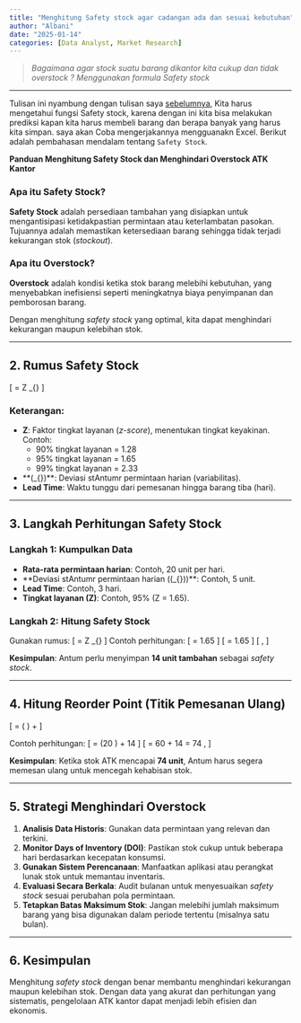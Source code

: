 ```yaml
---
title: "Menghitung Safety stock agar cadangan ada dan sesuai kebutuhan"
author: "Albani"
date: "2025-01-14"
categories: [Data Analyst, Market Research]
---
```

> *Bagaimana agar stock suatu barang dikantor kita cukup dan tidak overstock ? Menggunakan formula Safety stock*

-------

Tulisan ini nyambung dengan tulisan saya [sebelumnya](https://b4n88.github.io/Blogpribadi/Bloog/14.%20Jawaban%20soal%20office%20study%20case.html), Kita harus mengetahui fungsi Safety stock, karena dengan ini kita bisa melakukan prediksi kapan kita harus membeli barang dan berapa banyak yang harus kita simpan. saya akan Coba mengerjakannya mengguanakn Excel. Berikut adalah pembahasan mendalam tentang `Safety Stock`.

**Panduan Menghitung Safety Stock dan Menghindari Overstock ATK Kantor**

### Apa itu Safety Stock?

**Safety Stock** adalah persediaan tambahan yang disiapkan untuk mengantisipasi ketidakpastian permintaan atau keterlambatan pasokan. Tujuannya adalah memastikan ketersediaan barang sehingga tidak terjadi kekurangan stok (_stockout_).

### Apa itu Overstock?
**Overstock** adalah kondisi ketika stok barang melebihi kebutuhan, yang menyebabkan inefisiensi seperti meningkatnya biaya penyimpanan dan pemborosan barang.

Dengan menghitung _safety stock_ yang optimal, kita dapat menghindari kekurangan maupun kelebihan stok.

---

## 2. Rumus Safety Stock
\[
\text{Safety Stock} = Z \times \sigma_{\text{demand}} \times \sqrt{\text{Lead Time}}
\]

### Keterangan:
- **Z**: Faktor tingkat layanan (_z-score_), menentukan tingkat keyakinan. Contoh:
  - 90% tingkat layanan = 1.28
  - 95% tingkat layanan = 1.65
  - 99% tingkat layanan = 2.33
- **\(\sigma_{\text{demand}}\)**: Deviasi stAntumr permintaan harian (variabilitas).
- **Lead Time**: Waktu tunggu dari pemesanan hingga barang tiba (hari).

---

## 3. Langkah Perhitungan Safety Stock

### **Langkah 1: Kumpulkan Data**

- **Rata-rata permintaan harian**: Contoh, 20 unit per hari.
- **Deviasi stAntumr permintaan harian (\(\sigma_{\text{demand}}\))**: Contoh, 5 unit.
- **Lead Time**: Contoh, 3 hari.
- **Tingkat layanan (Z)**: Contoh, 95% (Z = 1.65).

### **Langkah 2: Hitung Safety Stock**

Gunakan rumus:
\[
\text{Safety Stock} = Z \times \sigma_{\text{demand}} \times \sqrt{\text{Lead Time}}
\]
Contoh perhitungan:
\[
\text{Safety Stock} = 1.65 \times 5 \times \sqrt{3}
\]
\[
\text{Safety Stock} = 1.65 \times 5 \times 1.732
\]
\[
\text{Safety Stock} \approx 14.3 \, \text{unit}
\]

**Kesimpulan**: Antum perlu menyimpan **14 unit tambahan** sebagai _safety stock_.

---

## 4. Hitung Reorder Point (Titik Pemesanan Ulang)
\[
\text{Reorder Point} = (\text{Rata-rata Permintaan Harian} \times \text{Lead Time}) + \text{Safety Stock}
\]

Contoh perhitungan:
\[
\text{Reorder Point} = (20 \times 3) + 14
\]
\[
\text{Reorder Point} = 60 + 14 = 74 \, \text{unit}
\]

**Kesimpulan**: Ketika stok ATK mencapai **74 unit**, Antum harus segera memesan ulang untuk mencegah kehabisan stok.

---

## 5. Strategi Menghindari Overstock
1. **Analisis Data Historis**: Gunakan data permintaan yang relevan dan terkini.
2. **Monitor Days of Inventory (DOI)**: Pastikan stok cukup untuk beberapa hari berdasarkan kecepatan konsumsi.
3. **Gunakan Sistem Perencanaan**: Manfaatkan aplikasi atau perangkat lunak stok untuk memantau inventaris.
4. **Evaluasi Secara Berkala**: Audit bulanan untuk menyesuaikan _safety stock_ sesuai perubahan pola permintaan.
5. **Tetapkan Batas Maksimum Stok**: Jangan melebihi jumlah maksimum barang yang bisa digunakan dalam periode tertentu (misalnya satu bulan).

---

## 6. Kesimpulan
Menghitung _safety stock_ dengan benar membantu menghindari kekurangan maupun kelebihan stok. Dengan data yang akurat dan perhitungan yang sistematis, pengelolaan ATK kantor dapat menjadi lebih efisien dan ekonomis.

